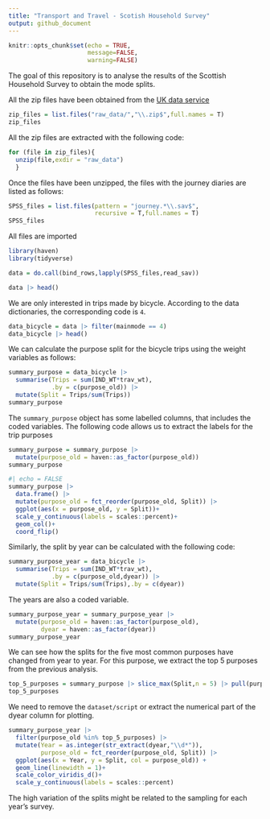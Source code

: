 ```yaml
---
title: "Transport and Travel - Scotish Household Survey"
output: github_document
---
```


```r
knitr::opts_chunk$set(echo = TRUE,
                      message=FALSE,
                      warning=FALSE)
```

The goal of this repository is to analyse the results of the Scottish Household Survey to obtain the mode splits.

All the zip files have been obtained from the [UK data service](https://beta.ukdataservice.ac.uk/datacatalogue/studies/study?id=8775)


```r
zip_files = list.files("raw_data/","\\.zip$",full.names = T)
zip_files
```
All the zip files are extracted with the following code:
```r
for (file in zip_files){  
  unzip(file,exdir = "raw_data")
  }
```


Once the files have been unzipped, the files with the journey diaries are listed as follows: 

```r
SPSS_files = list.files(pattern = "journey.*\\.sav$",
                        recursive = T,full.names = T)
SPSS_files
```

All files are imported 

```r
library(haven)
library(tidyverse)

data = do.call(bind_rows,lapply(SPSS_files,read_sav))

data |> head()
```
We are only interested in trips made by bicycle. According to the data dictionaries, the corresponding code is `4`.
```r
data_bicycle = data |> filter(mainmode == 4)
data_bicycle |> head()
```
We can calculate the purpose split for the bicycle trips using the weight variables as follows:
```r
summary_purpose = data_bicycle |>
  summarise(Trips = sum(IND_WT*trav_wt),
            .by = c(purpose_old)) |> 
  mutate(Split = Trips/sum(Trips))
summary_purpose
```

The `summary_purpose` object has some labelled columns, that includes the coded variables. The following code allows us to extract the labels for the trip purposes 

```r
summary_purpose = summary_purpose |> 
  mutate(purpose_old = haven::as_factor(purpose_old))
summary_purpose
```

```r
#| echo = FALSE
summary_purpose |>
  data.frame() |> 
  mutate(purpose_old = fct_reorder(purpose_old, Split)) |> 
  ggplot(aes(x = purpose_old, y = Split))+
  scale_y_continuous(labels = scales::percent)+
  geom_col()+
  coord_flip()
```
Similarly, the split by year can be calculated with the following code:

```r
summary_purpose_year = data_bicycle |>
  summarise(Trips = sum(IND_WT*trav_wt),
            .by = c(purpose_old,dyear)) |> 
  mutate(Split = Trips/sum(Trips),.by = c(dyear))
```

The years are also a coded variable.

```r
summary_purpose_year = summary_purpose_year |>
  mutate(purpose_old = haven::as_factor(purpose_old),
         dyear = haven::as_factor(dyear))
summary_purpose_year
```
We can see how the splits for the five most common purposes have changed from year to year. For this purpose, we extract the top 5 purposes from the previous analysis.

```r
top_5_purposes = summary_purpose |> slice_max(Split,n = 5) |> pull(purpose_old)
top_5_purposes
```


We need to remove the `dataset/script` or extract the numerical part of the dyear column for plotting. 

```r
summary_purpose_year |> 
  filter(purpose_old %in% top_5_purposes) |> 
  mutate(Year = as.integer(str_extract(dyear,"\\d*")), 
         purpose_old = fct_reorder(purpose_old, Split)) |> 
  ggplot(aes(x = Year, y = Split, col = purpose_old)) + 
  geom_line(linewidth = 1)+
  scale_color_viridis_d()+
  scale_y_continuous(labels = scales::percent)

```
The high variation of the splits might be related to the sampling for each year's survey.

